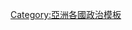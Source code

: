 {{Sidebar with collapsible lists
| name = 約旦政治
| bodyclass = vcard
| wraplinks = true
| headingstyle = text-align:left;padding-bottom:0.5em;
| liststyle = text-align:left;

| title = {{Politics sidebar title |country=約旦 |image=Coat of Arms of Jordan.svg |size=125px |title=約旦}}

| list1title = {{le|約旦憲法|Constitution of Jordan|憲法}}
| list1 =
* {{le|約旦人權|Human rights in Jordan|人權}}

| list2title = [[约旦君主列表|王室]]
| list2 =
* [[约旦君主列表|國王]]
*: [[阿卜杜拉二世]]
* {{le|約旦王儲|Line of succession to the Jordanian throne#List of heirs presumptive and heirs apparent throughout history|王儲}}
*: [[侯赛因王子 (约旦)|侯賽因王子]]
* [[哈希姆家族|哈希姆王室家族]]

| list3title = {{le|約旦政治|Politics of Jordan|政府}}
| list3 =
* [[約旦首相|首相]]{{small|（[[約旦首相列表|列表]]）}}
*: {{le|阿卜杜拉·恩蘇爾|Abdullah Ensour}}
* {{le|阿卜杜拉·恩蘇爾第二次內閣|Second cabinet of Abdullah Ensour|內閣}}

| list4title = {{le|約旦政治#立法機關|Politics of Jordan#Legislative branch|立法}}
| list4 =
* [[國民議會 (約旦)|國會]]
** {{link-ar|約旦參議院|مجلس الأعيان الأردني|參議院}}
*:: {{le|約旦眾議院主席列表|List of Presidents of the Senate of Jordan|主席}}：[[费萨尔·法耶兹]]
** [[眾議院 (約旦)|眾議院]]
*:: {{le|約旦眾議院議長列表|List of Speakers of the Chamber of Deputies of Jordan|議長}}：{{le|阿提夫·塔拉瓦奈|Atef Tarawneh}}

| list5title = [[约旦行政区划|行政區劃]]
| list5 =
* [[约旦行政区划|行政省]]
* {{le|約旦拿希瓦|Nahias of Jordan|拿希瓦{{small|（區）}}}}

| list6title = {{le|約旦選舉|Elections in Jordan|選舉}}
| list6 = 
* 最近選舉
*: {{hlist |大選：{{le|2010年約旦大選|Jordanian general election, 2010|2010}}|{{le|2013年約旦大選|Jordanian general election, 2013|2013}}}}
*: {{hlist |地方：{{le|2007年約旦地方選舉|Jordanian local elections, 2007}}}}
* {{le|約旦政黨列表|List of political parties in Jordan|政黨}}

| heading7 = {{le|約旦外交|Foreign relations of Jordan|外交}}

| below = {{Politics sidebar below|Jordan}}

}}<noinclude>
[[Category:亞洲各國政治模板]]
</noinclude>